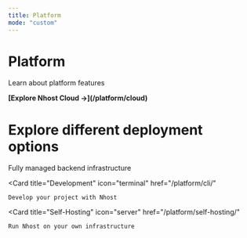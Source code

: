 ```yaml
---
title: Platform
mode: "custom"
---
```


<div className="welcome-page">
  <div className="welcome-hero">
    <h1>Platform</h1>
    <p>Learn about platform features</p>
    <b>
      [Explore Nhost Cloud →](/platform/cloud)
    </b>
  </div>

  <div className="welcome-get-started">
    <h1>Explore different deployment options</h1>

<CardGroup cols={3}>
  <Card
    title="Cloud"
    icon="cloud"
    href="/platform/cloud/"
  >
    Fully managed backend infrastructure
  </Card>

  <Card
    title="Development"
    icon="terminal"
    href="/platform/cli/"
  >
    Develop your project with Nhost
  </Card>

  <Card
    title="Self-Hosting"
    icon="server"
    href="/platform/self-hosting/"
  >
    Run Nhost on your own infrastructure
  </Card>
</CardGroup>
  </div>
</div>


